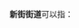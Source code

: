 '''新街街道'''可以指：
{{PRC admin/disambig|32/02/82/004/000|43/12/81/003/000|51/03/02/003/000|33/01/09/111/000}}
{{disambig|cat=四字乡级行政区划消歧义}}